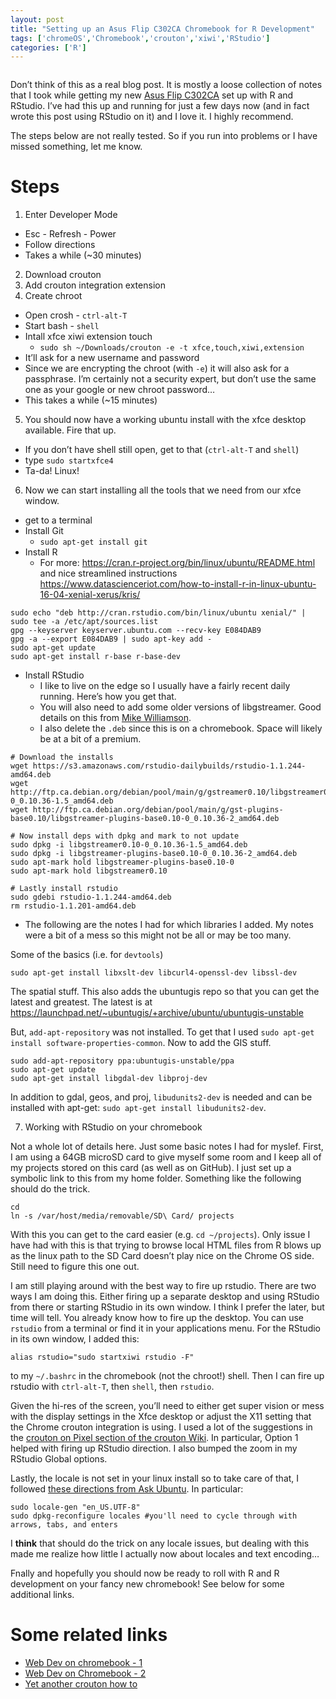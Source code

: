 ```yaml
---
layout: post
title: "Setting up an Asus Flip C302CA Chromebook for R Development"
tags: ['chromeOS','Chromebook','crouton','xiwi','RStudio']
categories: ['R']
---
```


```r
```

Don't think of this as a real blog post.  It is mostly a loose collection of notes that I took while getting my new [Asus Flip C302CA](https://www.asus.com/us/Notebooks/ASUS-Chromebook-Flip-C302CA/) set up with R and RStudio.  I've had this up and running for just a few days now (and in fact wrote this post using RStudio on it) and I love it.  I highly recommend.  

The steps below are not really tested.  So if you run into problems or I have missed something, let me know.  

# Steps
1. Enter Developer Mode
  - Esc - Refresh - Power
  - Follow directions
  - Takes a while (~30 minutes)
2. Download crouton
3. Add crouton integration extension
4. Create chroot
  - Open crosh - `ctrl-alt-T`
  - Start bash - `shell`
  - Intall xfce xiwi extension touch
    - `sudo sh ~/Downloads/crouton -e -t xfce,touch,xiwi,extension`
  - It'll ask for a new username and password
  - Since we are encrypting the chroot (with `-e`) it will also ask for a passphrase. I'm certainly not a security expert, but don't use the same one as your google or new chroot password...
  - This takes a while (~15 minutes)
5. You should now have a working ubuntu install with the xfce desktop available.  Fire that up.
  - If you don't have shell still open, get to that (`ctrl-alt-T` and `shell`)
  - type `sudo startxfce4`
  - Ta-da!  Linux!
6. Now we can start installing all the tools that we need from our xfce window.
  - get to a terminal
  - Install Git
    - `sudo apt-get install git`
  - Install R
    - For more: <https://cran.r-project.org/bin/linux/ubuntu/README.html> and nice streamlined instructions  <https://www.datascienceriot.com/how-to-install-r-in-linux-ubuntu-16-04-xenial-xerus/kris/>

```
sudo echo "deb http://cran.rstudio.com/bin/linux/ubuntu xenial/" | sudo tee -a /etc/apt/sources.list
gpg --keyserver keyserver.ubuntu.com --recv-key E084DAB9
gpg -a --export E084DAB9 | sudo apt-key add -
sudo apt-get update
sudo apt-get install r-base r-base-dev
```
  - Install RStudio
    - I like to live on the edge so I usually have a fairly recent daily running.  Here's how you get that.
    - You will also need to add some older versions of libgstreamer.  Good details on this from [Mike Williamson](https://mikewilliamson.wordpress.com/2016/11/14/installing-r-studio-on-ubuntu-16-10/).
    - I also delete the `.deb` since this is on a chromebook.  Space will likely be at a bit of a premium.
    
```
# Download the installs
wget https://s3.amazonaws.com/rstudio-dailybuilds/rstudio-1.1.244-amd64.deb
wget http://ftp.ca.debian.org/debian/pool/main/g/gstreamer0.10/libgstreamer0.10-0_0.10.36-1.5_amd64.deb
wget http://ftp.ca.debian.org/debian/pool/main/g/gst-plugins-base0.10/libgstreamer-plugins-base0.10-0_0.10.36-2_amd64.deb
 
# Now install deps with dpkg and mark to not update
sudo dpkg -i libgstreamer0.10-0_0.10.36-1.5_amd64.deb
sudo dpkg -i libgstreamer-plugins-base0.10-0_0.10.36-2_amd64.deb
sudo apt-mark hold libgstreamer-plugins-base0.10-0
sudo apt-mark hold libgstreamer0.10

# Lastly install rstudio
sudo gdebi rstudio-1.1.244-amd64.deb
rm rstudio-1.1.201-amd64.deb
```
  - The following are the notes I had for which libraries I added.  My notes were a bit of a mess so this might not be all or may be too many.

Some of the basics (i.e. for `devtools`)

```
sudo apt-get install libxslt-dev libcurl4-openssl-dev libssl-dev
```

The spatial stuff.  This also adds the ubuntugis repo so that you can get the latest and greatest.  The latest is at <https://launchpad.net/~ubuntugis/+archive/ubuntu/ubuntugis-unstable>

But, `add-apt-repository` was not installed.  To get that I used `sudo apt-get install software-properties-common`.  Now to add the GIS stuff.

```
sudo add-apt-repository ppa:ubuntugis-unstable/ppa
sudo apt-get update
sudo apt-get install libgdal-dev libproj-dev
```

In addition to gdal, geos, and proj, `libudunits2-dev` is needed and can be installed with apt-get: `sudo apt-get install libudunits2-dev`.


7. Working with RStudio on your chromebook

Not a whole lot of details here.  Just some basic notes I had for myslef.  First, I am using a 64GB microSD card to give myself some room and I keep all of my projects stored on this card (as well as on GitHub).  I just set up a symbolic link to this from my home folder.  Something like the following should do the trick.

```
cd 
ln -s /var/host/media/removable/SD\ Card/ projects
```
With this you can get to the card easier (e.g. `cd ~/projects`).  Only issue I have had with this is that trying to browse local HTML files from R blows up as the linux path to the SD Card doesn't play nice on the Chrome OS side.  Still need to figure this one out.

I am still playing around with the best way to fire up rstudio.  There are two ways I am doing this.  Either firing up a separate desktop and using RStudio from there or starting RStudio in its own window.  I think I prefer the later, but time will tell.  You already know how to fire up the desktop.  You can use `rstudio` from a terminal or find it in your applications menu. For the RStudio in its own window, I added this:

```
alias rstudio="sudo startxiwi rstudio -F"
```

to my `~/.bashrc` in the chromebook (not the chroot!) shell.  Then I can fire up rstudio with `ctrl-alt-T`, then `shell`, then  `rstudio`.

Given the hi-res of the screen, you'll need to either get super vision or mess with the display settings in the Xfce desktop or adjust the X11 setting that the Chrome crouton integration is using.  I used a lot of the suggestions in the [crouton on Pixel section of the crouton Wiki](https://github.com/dnschneid/crouton/wiki/Chromebook-Pixel).  In particular, Option 1 helped with firing up RStudio direction.  I also bumped the zoom in my RStudio Global options.

Lastly, the locale is not set in your linux install so to take care of that, I followed [these directions from Ask Ubuntu](https://askubuntu.com/questions/162391/how-do-i-fix-my-locale-issue).  In particular:

```
sudo locale-gen "en_US.UTF-8"
sudo dpkg-reconfigure locales #you'll need to cycle through with arrows, tabs, and enters
```
I **think** that should do the trick on any locale issues, but dealing with this made me realize how little I actually now about locales and text encoding...

Fnally and hopefully you should now be ready to roll with R and R development on your fancy new chromebook!  See below for some additional links.

# Some related links
- [Web Dev on chromebook - 1](https://medium.com/@martinmalinda/ultimate-guide-for-web-development-on-chromebook-part-1-crouton-2ec2e6bb2a2d)
- [Web Dev on Chromebook - 2](https://medium.com/@martinmalinda/ultimate-guide-for-web-development-on-chromebook-part-2-chromeos-tricks-and-workflows-4dfcc308d391)
- [Yet another crouton how to](https://www.codedonut.com/chromebook/install-crouton-chromebook/)

